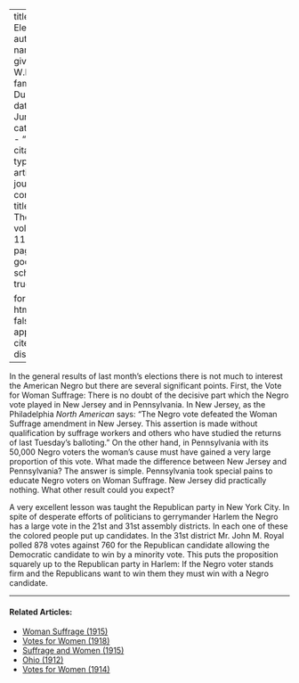 
---
title: 'The Elections'
author:
  - name:
      given: W.E.B.
      family: Du Bois
date: Jun. 1915
categories: 
  - ""
citation: 
  type: article-journal
  container-title: The Crisis
  volume: 11
  issue: 2
  page: 70
google-scholar: true

format:
  html:
    toc: false
    appendix-cite-as: display
---



In the general results of last month's elections there is not much to interest the American Negro but there are several significant points. First, the Vote for Woman Suffrage: There is no doubt of the decisive part which the Negro vote played in New Jersey and in Pennsylvania. In New Jersey, as the Philadelphia *North American* says: "The Negro vote defeated the Woman Suffrage amendment in New Jersey. This assertion is made without qualification by suffrage workers and others who have studied the returns of last Tuesday's balloting." On the other hand, in Pennsylvania with its 50,000 Negro voters the woman's cause must have gained a very large proportion of this vote. What made the difference between New Jersey and Pennsylvania? The answer is simple. Pennsylvania took special pains to educate Negro voters on Woman Suffrage. New Jersey did practically nothing. What other result could you expect?

A very excellent lesson was taught the Republican party in New York City. In spite of desperate efforts of politicians to gerrymander Harlem the Negro has a large vote in the 21st and 31st assembly districts. In each one of these the colored people put up candidates. In the 31st district Mr. John M. Royal polled 878 votes against 760 for the Republican candidate allowing the Democratic candidate to win by a minority vote. This puts the proposition squarely up to the Republican party in Harlem: If the Negro voter stands firm and the Republicans want to win them they must win with a Negro candidate.

<!-- Similar articles start here -->
<div  class="clear-wrap"></div>
<hr>
#### Related Articles:

* [Woman Suffrage (1915)](/Volumes/09/06/womansuffrage.html)
* [Votes for Women (1918)](/Volumes/15/01/votes_for_women.html)
* [Suffrage and Women (1915)](/Volumes/09/04/suffrage_women.html)
* [Ohio (1912)](/Volumes/04/04/ohio.html)
* [Votes for Women (1914)](/Volumes/08/04/votes_for_women.html)

<!-- Similar articles end here -->